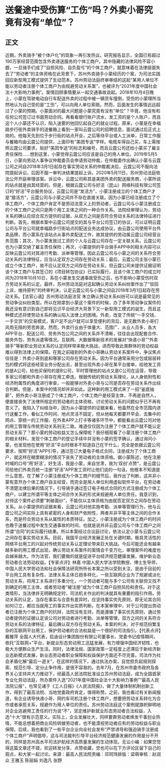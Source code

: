 # 送餐途中受伤算“工伤”吗？外卖小哥究竟有没有“单位”？
## 正文
近期，外卖骑手“被个体户化”的现象一再引发热议。研究报告显示，全国已有超过190万家经营范围包含外卖递送服务的个体工商户。其中隐藏的法律风险不容小觑，一旦骑手们成了“自担风险、自负盈亏”的个体工商户，就意味着在法律层面失去了“劳动者”的主体资格在此背景下，苏州外卖骑手小蒙经历的个案，为司法实践回应新型用工模式提供了生动范本。苏州劳动法庭终审审结的这起“某用人单位不能以劳动者注册个体工商户为由规避劳动关系案”，也被评为“2021年度中国社会法十大影响力事例”。案情回顾事情要从一起交通事故说起。2018年10月4日晚上，小蒙在驾驶电动自行车配送外卖的过程中被一辆货车撞倒，受伤的小蒙理所当然地认为自己受的是“工伤”，可以向用人单位索赔。然而，后面发生的事情远远超过了小蒙的预期。小蒙面对的最大问题是小蒙究竟有没有“单位”？毕竟，他没有和任何公司签订过书面劳动合同。再看看银行账户流水，发工资的是个人账户，而且这个人小蒙还不认识，陷入迷雾的他回忆起自己的就业过程。原来，小蒙是在幸福路步行街外卖骑手的送餐箱上看到一家叫云霆公司的招聘信息，面试通过后正式上岗的。他每天先到位于步行街的站点开会，之后等待平台或人工派单，日常工作服与餐箱均由云霆公司提供，上面印有“美团专送”字样。电瓶车得自己买，车上需按照云霆公司要求，贴好“美团专送”的标志和编号，而且云霆公司还给小蒙买了雇主责任保险……想到这里，小蒙觉得云霆公司应该是自己的用人单位。2019年5月5日，小蒙向劳动人事争议仲裁委员会申请劳动仲裁，在仲裁委作出确认小蒙与云霆公司之间自2018年3月1日起存在事实劳动关系的仲裁裁决后，云霆公司不服向法院提起诉讼，后因不服一审判决结果提起上诉。2020年5月11日，苏州劳动法庭依法公开开庭审理该案。诉讼中，云霆公司称其是美团外卖的配送服务商，小蒙所说的站点就是由其经营的。但是，根据云霆公司与好活（昆山）网络科技有限公司签订的“好活”平台服务协议，云霆公司是“发活方”，小蒙注册成立的个体工商户才是“接活方”，云霆公司与小蒙之间并不存在直接关联。因为小蒙已经注册成立了个体工商户，个体工商户肯定不是劳动法意义上的劳动者，云霆公司与小蒙注册成立的个体工商户之间只是两个用工主体之间的一种合作关系。法院经审理认为，劳动关系的确认应综合双方提供的证据，从双方之间是否符合劳动关系的法律特征进行判断。首先，根据本案中云霆公司提交的其与平台公司签订的协议，可以证明云霆公司与平台公司就幸福路步行街站点的配送业务达成协议，由云霆公司使用平台外卖品牌，而小蒙系在该站点从事外卖配送工作，故其提供的劳动属云霆公司经营业务范围；其次，为小蒙发放过工资的个人与云霆公司存在一定关联关系，云霆公司也为小蒙交纳了雇主责任保险；再次，小蒙提供的平台骑手APP中的相关内容可以反映云霆公司对其进行考勤、派单等管理，因此云霆公司与小蒙之间的关系符合劳动关系的法律特征，应当认定双方之间存在劳动关系；最后，云霆公司主张小蒙已成立个体工商户，故不应认定双方之间存在劳动关系，但云霆公司未提供证据证明该个体工商户与其签订的《项目转包协议》已实际履行，且该个体工商户的成立时间为2018年10月10日，系在小蒙发生交通事故受伤之后，也不影响小蒙受伤时双方劳动关系的认定。最终，苏州劳动法庭对这起确认劳动关系纠纷案作出了“驳回上诉，维持原判”的终审判决，认定云霆公司与小蒙之间自2018年3月1日起存在劳动关系。【法官心语】苏州劳动法庭法官 朱立确认劳动关系纠纷可以说是最常见的劳动争议纠纷类型。所以在刚拿到小蒙这个案件的时候，办了多年劳动争议案件的我还没有意识到自己即将见识平台经济大背景下又一新型用工模式的诞生，而且这种模式还将使劳动关系的确认陷入法律上的困境。外卖，改变了传统“一手交钱、一手交货”的交易模式，客户足不出户就可以享受便利的背后，是无数外卖小哥们风雨无阻的劳苦奔波。然而，外卖行业由于体量大、范围广、从业人员多，各大APP平台、配送公司、劳务外包公司之间的关系并不清晰，往往会出现配套合作、服务外包、劳务派遣等情况。互联网、大数据等新技术的发展对“快递小哥”“外卖骑手”等新职业劳动关系的认定同样带来极大挑战，进而导致此类群体的劳动权益难以得到法律上的保障。在我之前碰到的外卖小哥确认劳动关系案件中，争议焦点往往是：外卖小哥到底和哪家公司存在劳动关系。因为平台通常采用分包或层层转包的模式将这些经营业务分配出去，甚至出现外卖小哥在某平台接单，给他发工资的是A公司，给他买保险的是B公司，平时管理他的站点又是C公司在运营，导致多家公司都和外卖小哥存在用工牵连。根据传统的劳动关系理论，从人身依附性和经济附属性的角度进行审查，一般能够对外卖小哥与公司是否存在劳动关系作出综合判断。但是，本案中的情况却并非如此。这种新的用工模式来了一招“釜底抽薪”，把外卖小哥注册成了个体工商户，个体工商户是经营主体，不再是自然人，便直接丧失了法律所规定的劳动者的主体资格，讨论劳动关系的问题似乎已不再有意义了。我陷入了纠结当中，因为从小蒙提供的证据来看，他虽然在全市范围内进行送餐工作，看似工作时间、地点灵活不固定，但从他每天都要开早会、去集中的网点、穿统一的工作服、在外卖APP上打卡等诸多环节中，都能看出云霆公司对他的用工管理与传统劳动关系别无二致。难道仅仅因为注册了个体工商户就不能认定劳动关系了？那小蒙的劳动权益又怎么保障呢？我仔细观看了小蒙注册个体工商户的相关材料，发现个体工商户的登记手续中并没有小蒙的签字确认，通过询问小蒙，也发现他在使用“好活”平台时根本不知道自己在干什么，完全是依据云霆公司要求，按照“好活”APP引导，通过签订大量电子格式合同，注册成为了个体工商户，就这样在糊里糊涂的情况下丧失了劳动者的主体资格。据小蒙陈述，他在注册时喊的口号“用‘好活’，好生活，我是小蒙，来自甘肃，我为‘双创’点赞”，是云霆公司给他们外卖员统一注册“好活”APP发工资时让他们说的一句话，他根本不知道是什么意思。在了解了小蒙注册成为个体工商户的细节后，我作出了判断，这并非小蒙有意开办个体工商户自主经营，而完全是用人单位利用虚拟软件平台，在劳动者不清楚法律后果的情况下，引导骑手通过签订电子格式合同的方式注册成为个体工商户，以建立所谓平等主体之间合作关系的形式来规避用人单位责任。我意识到，对待这个案件必须要“刺破面纱”，不能仅以主体资格为由就否定双方之间存在劳动关系。从小蒙提供的证据来看，云霆公司对他实施考勤、派单等管理行为，他与云霆公司之间实际上具有紧密的人身和财产依附性，两者并非平等主体之间的合作关系，而是符合劳动关系从属性的本质特征。加之，小蒙注册成为个体工商户的时间也晚于送餐过程中发生交通事故的时间，也就是说并非云霆公司与个体工商户之间所谓“合同”的实际履行结果。所以本案经过合议庭讨论，依法认定小蒙与云霆公司之间存在事实劳动关系。目前，我国平台经济发展正处在关键时期，极具灵活性的网络平台用工的兴起对传统劳动关系认定理论带来巨大挑战。今后可能还会有越来越多新的用工模式出现，确认劳动关系案件的案情会千变万化，审理案件的难度也会越来越大。作为法官，我们要做的就是促进平台经济规范健康发展，维护新业态劳动者合法劳动权益。【专家点评】林嘉  中国人民大学法学院教授、博士生导师，中国人民大学劳动法和社会保障法研究所所长本案之所以受到关注，是由于目前的平台用工具有复杂性，法律关系主体日趋多样化，一些互联网企业为了规避或淡化劳动关系，将用工关系进行多重分化，一个劳动者可能与多个公司有关联但又找不到确定的用工主体，或者劳动者“被注册”成为个体工商户自担风险和责任。对于这类情形，当法律并无明确规定时，司法机关作出的判决就具有重要的指引作用。劳动关系的认定，当存在事实与合意有差异时，应坚持事实优先原则，即无论其合同如何订立，都应当就用工的事实作出实质判断。在本案审理中，对于公司提出劳动者已注册为个体工商户的抗辩，法院没有支持，而是遵循了事实优先原则，通过劳动者提供的证据认定该公司对劳动者进行考勤、派单等管理，双方之间的关系符合劳动关系的法律特征，最后确认双方存在劳动关系。本案的判决，对于规范纷繁复杂的互联网平台用工，保护劳动者的合法权益是一个很好的司法指引。【代表点评】戴雅萍  全国人大代表，启迪设计集团股份有限公司董事长、党委书记疫情期间，依托“互联网+”平台，新就业形态劳动用工迅猛发展，有力增强中国经济韧性，也极大方便群众生产生活。同时，法律法规、国家政策一定程度上还滞后于新经济新业态新模式发展，新业态劳动者职业保障和权益保护方面还不尽完善。司法作为社会矛盾化解“最后一道关”，在这样的情况下，通过执法办案，自觉担负起规则探索、规范引导、定分止争作用，是很不容易的。去年7月，在苏州市委市政府及各界关心支持并大力推动下，经最高人民法院批准设立苏州劳动法庭，成为全国首家专业化劳动法庭，所办案件入选“2021年度中国社会法十大影响力事例”“最高人民法院公报”，也常见诸于《工人日报》《人民法院报》，做了大量体制机制创新工作，得到了最高法院、当地党委政府肯定，值得称赞。之前，我也看过有关新闻报道，有企业诱导快递小哥、网约车司机注册个体工商户，想要把劳动关系转化为合作或者承揽关系，规避作为用人单位的责任。苏州劳动法庭这个案例就旗帜鲜明地对企业逃避用工责任的行为说“不”，坚定维护新就业形态劳动者合法权益，入选“十大”很有示范意义。实际上，企业发展壮大，同样要靠劳动者焕发干事创业热情，不能总想着把商业风险转嫁劳动者，也不能漠视劳动者应有的劳动权益与职业保障。后续，我也看到了一些平台企业向全社会发布“严禁诱导和强迫骑手注册成个体工商户”声明倡导，这与司法裁判引导平台经济规范健康发展的作用是分不开的，同样是苏州高水平司法护航经济高质量发展的生动体现。无讼小编：如果您觉得这篇文章还不错，欢迎转发分享、点赞收藏，您也可以在下方评论区留下自己的观点，和大家一起讨论。来源：最高人民法院责编：邓珂玮排版：梁萌审核：赵润众 王雅玉 陈丽娟 刘逸凡 张野